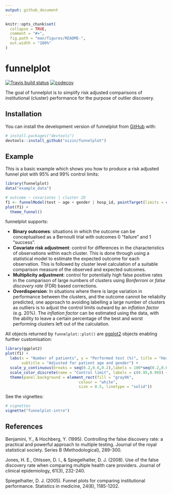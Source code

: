 ```yaml
---
output: github_document
---
```


<!-- README.md is generated from README.Rmd. Please edit that file -->

```r
knitr::opts_chunk$set(
  collapse = TRUE,
  comment = "#>",
  fig.path = "man/figures/README-",
  out.width = "100%"
)
```
# funnelplot

<!-- badges: start -->
[![Travis build status](https://travis-ci.org/oizin/funnelplot.svg?branch=master)](https://travis-ci.org/oizin/funnelplot)
[![codecov](https://codecov.io/github/oizin/funnelplot/branch/master/graphs/badge.svg)](https://codecov.io/github/oizin/funnelplot)
<!-- badges: end -->
  
  
The goal of funnelplot is to simplify risk adjusted comparisons of institutional (cluster) performance for the purpose of outlier discovery.

## Installation

You can install the development version of funnelplot from [GitHub](https://github.com/) with:

``` r
# install.packages("devtools")
devtools::install_github("oizin/funnelplot")
```
## Example

This is a basic example which shows you how to produce a risk adjusted funnel plot with 95% and 99% control limits:

```r
library(funnelplot)
data("example_data")

# outcome ~ covariates | cluster ID
f1 <- funnelModel(test ~ age + gender | hosp_id, pointTarget(limits = c(0.05,0.01)), data = example_data)
plot(f1) +
  theme_funnel()
```

funnelplot supports:  

* __Binary outcomes__: situations in which the outcome can be conceptualised as a Bernoulli trial with outcomes 0 "failure" and 1 "success".  
* __Covariate risk adjustment__: control for differences in the characteristics of observations within each cluster. This is done through using a statistical model to estimate the expected outcome for each observation. This is followed by cluster level calculation of a suitable comparison measure of the observed and expected outcomes.  
* __Multiplicity adjustment__: control for potentially high false positive rates in the comparison of large numbers of clusters using _Bonferroni_ or _false discovery rate_ (FDR) based corrections.
* __Overdispersion__: In situations where there is large variation in performance between the clusters, and the outcome cannot be reliabilty predicted, one approach to avoiding labelling a large number of clusters as outliers is to adjust the control limits outward by an _inflation factor_ (e.g. 20%). The _inflation factor_  can be estimated using the data, with the ability to leave a certain percentage of the best and worst performing clusters left out of the calculation.
  
All objects returned by `funnelplot::plot()` are [ggplot2](https://ggplot2.tidyverse.org/) objects enabling further customisation:

```r
library(ggplot2)
plot(f1) +
  labs(x = "Number of patients", y = "Performed test (%)", title = "Hospital performance (2018)", 
       subtitle = "Adjusted for patient age and gender") +
  scale_y_continuous(breaks = seq(0.2,0.6,0.2),labels = 100*seq(0.2,0.6,0.2)) +
  scale_color_discrete(name = "Control limit", labels = c(0.95,0.99)) +
  theme(panel.background = element_rect(fill = "gray96",
                                colour = "white",
                                size = 0.5, linetype = "solid"))
```

See the vignettes:

```r
# vignettes
vignette("funnelplot-intro")
```

## References

Benjamini, Y., & Hochberg, Y. (1995). Controlling the false discovery rate: a practical and powerful approach to multiple testing. Journal of the royal statistical society. Series B (Methodological), 289-300.

Jones, H. E., Ohlssen, D. I., & Spiegelhalter, D. J. (2008). Use of the false discovery rate when comparing multiple health care providers. Journal of clinical epidemiology, 61(3), 232-240.

Spiegelhalter, D. J. (2005). Funnel plots for comparing institutional performance. Statistics in medicine, 24(8), 1185-1202.
